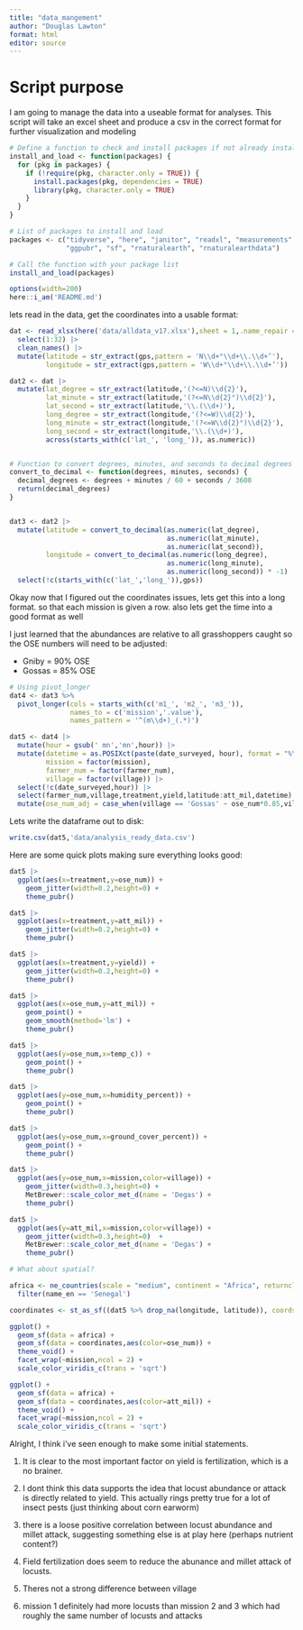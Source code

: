 ```yaml
---
title: "data_mangement"
author: "Douglas Lawton"
format: html
editor: source
---
```


# Script purpose

I am going to manage the data into a useable format for analyses. This script will take an excel sheet and produce a csv in the correct format for further visualization and modeling

```r

# Define a function to check and install packages if not already installed
install_and_load <- function(packages) {
  for (pkg in packages) {
    if (!require(pkg, character.only = TRUE)) {
      install.packages(pkg, dependencies = TRUE)
      library(pkg, character.only = TRUE)
    }
  }
}

# List of packages to install and load
packages <- c("tidyverse", "here", "janitor", "readxl", "measurements", 
              "ggpubr", "sf", "rnaturalearth", "rnaturalearthdata")

# Call the function with your package list
install_and_load(packages)

options(width=200)
here::i_am('README.md')
```


lets read in the data, get the coordinates into a usable format:

```r



dat <- read_xlsx(here('data/alldata_v17.xlsx'),sheet = 1,.name_repair = 'minimal') |>
  select(1:32) |>
  clean_names() |>
  mutate(latitude = str_extract(gps,pattern = 'N\\d+°\\d+\\.\\d+’'),
         longitude = str_extract(gps,pattern = 'W\\d+°\\d+\\.\\d+’'))

dat2 <- dat |>
  mutate(lat_degree = str_extract(latitude,'(?<=N)\\d{2}'),
         lat_minute = str_extract(latitude,'(?<=N\\d{2}°)\\d{2}'),
         lat_second = str_extract(latitude,'\\.(\\d+)'),
         long_degree = str_extract(longitude,'(?<=W)\\d{2}'),
         long_minute = str_extract(longitude,'(?<=W\\d{2}°)\\d{2}'),
         long_second = str_extract(longitude,'\\.(\\d+)'),
         across(starts_with(c('lat_', 'long_')), as.numeric))


# Function to convert degrees, minutes, and seconds to decimal degrees
convert_to_decimal <- function(degrees, minutes, seconds) {
  decimal_degrees <- degrees + minutes / 60 + seconds / 3600
  return(decimal_degrees)
}


dat3 <- dat2 |>
  mutate(latitude = convert_to_decimal(as.numeric(lat_degree),
                                       as.numeric(lat_minute),
                                       as.numeric(lat_second)),
         longitude = convert_to_decimal(as.numeric(long_degree),
                                       as.numeric(long_minute),
                                       as.numeric(long_second)) * -1) |>
  select(!c(starts_with(c('lat_','long_')),gps))


```


Okay now that I figured out the coordinates issues, lets get this into a long format. so that each mission is given a row. also lets get the time into a good format as well

I just learned that the abundances are relative to all grasshoppers caught so the OSE numbers will need to be adjusted:

- Gniby = 90% OSE
- Gossas = 85% OSE




```r

# Using pivot_longer
dat4 <- dat3 %>%
  pivot_longer(cols = starts_with(c('m1_', 'm2_', 'm3_')), 
               names_to = c('mission','.value'), 
               names_pattern = '^(m\\d+)_(.*)')

dat5 <- dat4 |>
  mutate(hour = gsub(' mn','mn',hour)) |>
  mutate(datetime = as.POSIXct(paste(date_surveyed, hour), format = "%Y-%m-%d %Hh %Mmn"),
         mission = factor(mission),
         farmer_num = factor(farmer_num),
         village = factor(village)) |>
  select(!c(date_surveyed,hour)) |>
  select(farmer_num,village,treatment,yield,latitude:att_mil,datetime) |>
  mutate(ose_num_adj = case_when(village == 'Gossas' ~ ose_num*0.85,village == 'Gniby' ~ ose_num*0.9,TRUE~ose_num))

```

Lets write the dataframe out to disk:

```r

write.csv(dat5,'data/analysis_ready_data.csv')

```



Here are some quick plots making sure everything looks good:


```r

dat5 |>
  ggplot(aes(x=treatment,y=ose_num)) +
    geom_jitter(width=0.2,height=0) +
    theme_pubr()

dat5 |>
  ggplot(aes(x=treatment,y=att_mil)) +
    geom_jitter(width=0.2,height=0) +
    theme_pubr()

dat5 |>
  ggplot(aes(x=treatment,y=yield)) +
    geom_jitter(width=0.2,height=0) +
    theme_pubr()

dat5 |>
  ggplot(aes(x=ose_num,y=att_mil)) +
    geom_point() +
    geom_smooth(method='lm') +
    theme_pubr()

dat5 |>
  ggplot(aes(y=ose_num,x=temp_c)) +
    geom_point() +
    theme_pubr()

dat5 |>
  ggplot(aes(y=ose_num,x=humidity_percent)) +
    geom_point() +
    theme_pubr()

dat5 |>
  ggplot(aes(y=ose_num,x=ground_cover_percent)) +
    geom_point() +
    theme_pubr()

dat5 |>
  ggplot(aes(y=ose_num,x=mission,color=village)) +
    geom_jitter(width=0.3,height=0) +
    MetBrewer::scale_color_met_d(name = 'Degas') +
    theme_pubr()

dat5 |>
  ggplot(aes(y=att_mil,x=mission,color=village)) +
    geom_jitter(width=0.3,height=0)  +
    MetBrewer::scale_color_met_d(name = 'Degas') +
    theme_pubr()

# What about spatial?

africa <- ne_countries(scale = "medium", continent = "Africa", returnclass = "sf") |>
  filter(name_en == 'Senegal')

coordinates <- st_as_sf((dat5 %>% drop_na(longitude, latitude)), coords = c("longitude", "latitude"), crs = 4326)

ggplot() +
  geom_sf(data = africa) +
  geom_sf(data = coordinates,aes(color=ose_num)) +
  theme_void() +
  facet_wrap(~mission,ncol = 2) +
  scale_color_viridis_c(trans = 'sqrt')

ggplot() +
  geom_sf(data = africa) +
  geom_sf(data = coordinates,aes(color=att_mil)) +
  theme_void() +
  facet_wrap(~mission,ncol = 2) +
  scale_color_viridis_c(trans = 'sqrt')

```



Alright, I think i've seen enough to make some initial statements.

1) It is clear to the most important factor on yield is fertilization, which is a no brainer.

2) I dont think this data supports the idea that locust abundance or attack is directly related to yield. This actually rings pretty true for a lot of insect pests (just thinking about corn earworm)

3) there is a loose positive correlation between locust abundance and millet attack, suggesting something else is at play here (perhaps nutrient content?)

4) Field fertilization does seem to reduce the abunance and millet attack of locusts. 

5) Theres not a strong difference between village

6) mission 1 definitely had more locusts than mission 2 and 3 which had roughly the same number of locusts and attacks
